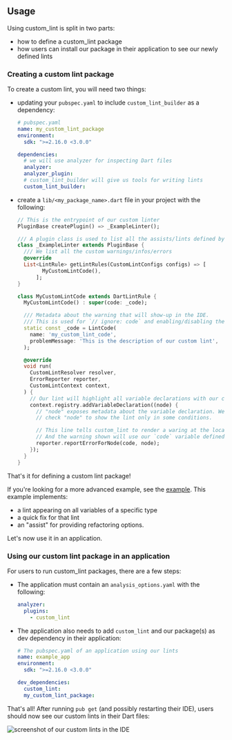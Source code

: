 ## Usage

Using custom_lint is split in two parts:

- how to define a custom_lint package
- how users can install our package in their application to see our newly defined lints

### Creating a custom lint package

To create a custom lint, you will need two things:

- updating your `pubspec.yaml` to include `custom_lint_builder` as a dependency:

  ```yaml
  # pubspec.yaml
  name: my_custom_lint_package
  environment:
    sdk: ">=2.16.0 <3.0.0"

  dependencies:
    # we will use analyzer for inspecting Dart files
    analyzer:
    analyzer_plugin:
    # custom_lint_builder will give us tools for writing lints
    custom_lint_builder:
  ```

- create a `lib/<my_package_name>.dart` file in your project with the following:

  ```dart
  // This is the entrypoint of our custom linter
  PluginBase createPlugin() => _ExampleLinter();

  /// A plugin class is used to list all the assists/lints defined by a plugin.
  class _ExampleLinter extends PluginBase {
    /// We list all the custom warnings/infos/errors
    @override
    List<LintRule> getLintRules(CustomLintConfigs configs) => [
          MyCustomLintCode(),
        ];
  }

  class MyCustomLintCode extends DartLintRule {
    MyCustomLintCode() : super(code: _code);

    /// Metadata about the warning that will show-up in the IDE.
    /// This is used for `// ignore: code` and enabling/disabling the lint
    static const _code = LintCode(
      name: 'my_custom_lint_code',
      problemMessage: 'This is the description of our custom lint',
    );

    @override
    void run(
      CustomLintResolver resolver,
      ErrorReporter reporter,
      CustomLintContext context,
    ) {
      // Our lint will highlight all variable declarations with our custom warning.
      context.registry.addVariableDeclaration((node) {
        // "node" exposes metadata about the variable declaration. We could
        // check "node" to show the lint only in some conditions.

        // This line tells custom_lint to render a waring at the location of "node".
        // And the warning shown will use our `code` variable defined above as description.
        reporter.reportErrorForNode(code, node);
      });
    }
  }
  ```

That's it for defining a custom lint package!

If you're looking for a more advanced example, see the [example](https://github.com/invertase/dart_custom_lint/tree/main/packages/custom_lint/example).
This example implements:

- a lint appearing on all variables of a specific type
- a quick fix for that lint
- an "assist" for providing refactoring options.

Let's now use it in an application.

### Using our custom lint package in an application

For users to run custom_lint packages, there are a few steps:

- The application must contain an `analysis_options.yaml` with the following:

  ```yaml
  analyzer:
    plugins:
      - custom_lint
  ```

- The application also needs to add `custom_lint` and our package(s) as dev
  dependency in their application:

  ```yaml
  # The pubspec.yaml of an application using our lints
  name: example_app
  environment:
    sdk: ">=2.16.0 <3.0.0"

  dev_dependencies:
    custom_lint:
    my_custom_lint_package:
  ```

That's all!
After running `pub get` (and possibly restarting their IDE), users should now
see our custom lints in their Dart files:

![screenshot of our custom lints in the IDE](https://raw.githubusercontent.com/invertase/dart_custom_lint/main/resources/lint_showcase.png)